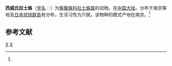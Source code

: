 {{Speciesbox
| taxon = Latouchia swinhoei
| image = Latouchia.swinhoei.swinhoei.female.-.tanikawa.jpg
| binomial_authority = (Pocock, 1901)<ref name='id12782'>{{cite web| url =http://www.bioinfo.cn/db05/BjdwSpecies.php?action=view&id=12782| title =西威氏拉土蛛| work =《中国动物物种编目数据库》| publisher =中国科学院微生物研究所| author =中国科学院动物研究所| accessdate =2009-04-28| deadurl =yes| archiveurl =https://web.archive.org/web/20160305033532/http://www.bioinfo.cn/db05/BjdwSpecies.php?action=view&id=12782| archivedate =2016-03-05| df =}}</ref>
}}

'''西威氏拉土蛛'''（[[学名|学名]]：{{lang|la|''Latouchia swinhoei''}}）为[[盤腹蛛科|盤腹蛛科]][[拉土蛛属|拉土蛛属]]的动物。在[[中国大陆|中国大陆]]，分布于南京等地及[[日本|日本]][[琉球群島|琉球群島]]有分布，生活习性为穴居。该物种的模式产地在南京。<ref name='id12782'/>

== 参考文献 ==
{{reflist}}

{{taxonbar}}
[[Category:_1901年描述的动物|X]]
[[Category:拉土蛛属|X]]